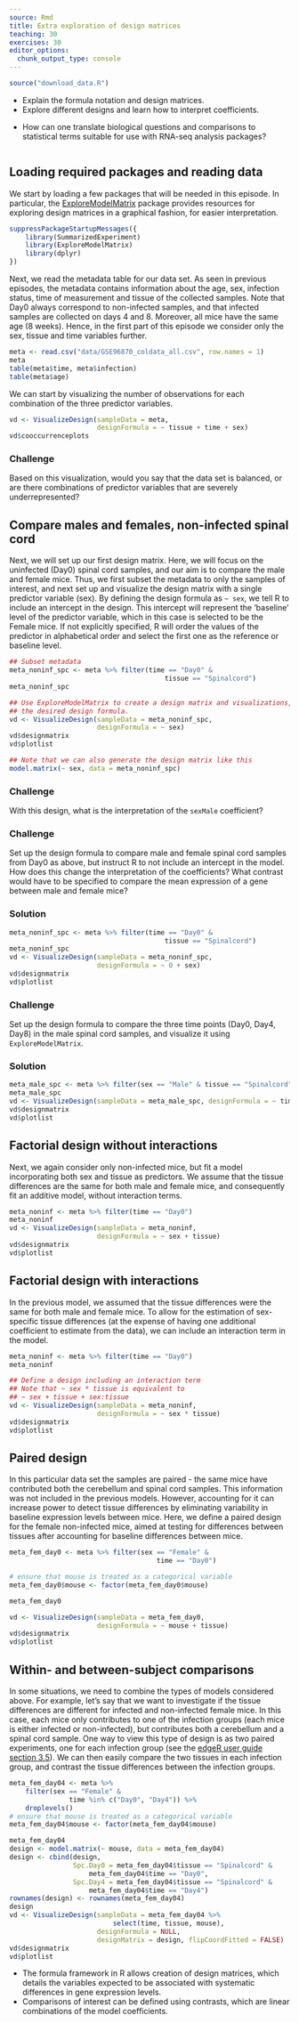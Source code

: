 ```yaml
---
source: Rmd
title: Extra exploration of design matrices
teaching: 30
exercises: 30
editor_options:
  chunk_output_type: console
---
```


```r
source("download_data.R")
```

::::::::::::::::::::::::::::::::::::::: objectives

- Explain the formula notation and design matrices.
- Explore different designs and learn how to interpret coefficients.

::::::::::::::::::::::::::::::::::::::::::::::::::

:::::::::::::::::::::::::::::::::::::::: questions

- How can one translate biological questions and comparisons to statistical terms suitable for use with RNA-seq analysis packages?

::::::::::::::::::::::::::::::::::::::::::::::::::

```r
```

## Loading required packages and reading data

We start by loading a few packages that will be needed in this episode. 
In particular, the [ExploreModelMatrix](https://bioconductor.org/packages/ExploreModelMatrix/) package provides resources for exploring design matrices in a graphical fashion, for easier interpretation. 

```r
suppressPackageStartupMessages({
    library(SummarizedExperiment)
    library(ExploreModelMatrix)
    library(dplyr)
})
```

Next, we read the metadata table for our data set. 
As seen in previous episodes, the metadata contains information about the age, sex, infection status, time of measurement and tissue of the collected samples. 
Note that Day0 always correspond to non-infected samples, and that infected samples are collected on days 4 and 8.
Moreover, all mice have the same age (8 weeks). 
Hence, in the first part of this episode we consider only the sex, tissue and time variables further. 

```r
meta <- read.csv("data/GSE96870_coldata_all.csv", row.names = 1)
meta
table(meta$time, meta$infection)
table(meta$age)
```

We can start by visualizing the number of observations for each combination of the three predictor variables. 

```r
vd <- VisualizeDesign(sampleData = meta, 
                      designFormula = ~ tissue + time + sex)
vd$cooccurrenceplots
```

:::::::::::::::::::::::::::::::::::::::  challenge

### Challenge

Based on this visualization, would you say that the data set is balanced, or are there combinations of predictor variables that are severely underrepresented?

::::::::::::::::::::::::::::::::::::::::::::::::::


## Compare males and females, non-infected spinal cord

Next, we will set up our first design matrix. 
Here, we will focus on the uninfected (Day0) spinal cord samples, and our aim is to compare the male and female mice. 
Thus, we first subset the metadata to only the samples of interest, and next set up and visualize the design matrix with a single predictor variable (sex). 
By defining the design formula as `~ sex`, we tell R to include an intercept in the design. 
This intercept will represent the 'baseline' level of the predictor variable, which in this case is selected to be the Female mice. 
If not explicitly specified, R will order the values of the predictor in alphabetical order and select the first one as the reference or baseline level. 

```r
## Subset metadata
meta_noninf_spc <- meta %>% filter(time == "Day0" & 
                                       tissue == "Spinalcord")
meta_noninf_spc

## Use ExploreModelMatrix to create a design matrix and visualizations, given 
## the desired design formula. 
vd <- VisualizeDesign(sampleData = meta_noninf_spc, 
                      designFormula = ~ sex)
vd$designmatrix
vd$plotlist

## Note that we can also generate the design matrix like this
model.matrix(~ sex, data = meta_noninf_spc)
```

:::::::::::::::::::::::::::::::::::::::  challenge

### Challenge

With this design, what is the interpretation of the `sexMale` coefficient?

::::::::::::::::::::::::::::::::::::::::::::::::::

:::::::::::::::::::::::::::::::::::::::  challenge

### Challenge

Set up the design formula to compare male and female spinal cord samples from Day0 as above, but instruct R to not include an intercept in the model. How does this change the interpretation of the coefficients? What contrast would have to be specified to compare the mean expression of a gene between male and female mice? 

:::::::::::::::  solution

### Solution

```r
meta_noninf_spc <- meta %>% filter(time == "Day0" & 
                                       tissue == "Spinalcord")
meta_noninf_spc
vd <- VisualizeDesign(sampleData = meta_noninf_spc, 
                      designFormula = ~ 0 + sex)
vd$designmatrix
vd$plotlist
```

:::::::::::::::::::::::::

::::::::::::::::::::::::::::::::::::::::::::::::::

:::::::::::::::::::::::::::::::::::::::  challenge

### Challenge

Set up the design formula to compare the three time points (Day0, Day4, Day8) in the male spinal cord samples, and visualize it using `ExploreModelMatrix`.

:::::::::::::::  solution

### Solution

```r
meta_male_spc <- meta %>% filter(sex == "Male" & tissue == "Spinalcord")
meta_male_spc
vd <- VisualizeDesign(sampleData = meta_male_spc, designFormula = ~ time)
vd$designmatrix
vd$plotlist
```

:::::::::::::::::::::::::

::::::::::::::::::::::::::::::::::::::::::::::::::

## Factorial design without interactions

Next, we again consider only non-infected mice, but fit a model incorporating both sex and tissue as predictors. 
We assume that the tissue differences are the same for both male and female mice, and consequently fit an additive model, without interaction terms. 

```r
meta_noninf <- meta %>% filter(time == "Day0")
meta_noninf
vd <- VisualizeDesign(sampleData = meta_noninf, 
                      designFormula = ~ sex + tissue)
vd$designmatrix
vd$plotlist
```

## Factorial design with interactions

In the previous model, we assumed that the tissue differences were the same for both male and female mice. 
To allow for the estimation of sex-specific tissue differences (at the expense of having one additional coefficient to estimate from the data), we can include an interaction term in the model. 

```r
meta_noninf <- meta %>% filter(time == "Day0")
meta_noninf

## Define a design including an interaction term
## Note that ~ sex * tissue is equivalent to 
## ~ sex + tissue + sex:tissue
vd <- VisualizeDesign(sampleData = meta_noninf, 
                      designFormula = ~ sex * tissue)
vd$designmatrix
vd$plotlist
```

## Paired design

In this particular data set the samples are paired - the same mice have contributed both the cerebellum and spinal cord samples. 
This information was not included in the previous models. 
However, accounting for it can increase power to detect tissue differences by eliminating variability in baseline expression levels between mice. 
Here, we define a paired design for the female non-infected mice, aimed at testing for differences between tissues after accounting for baseline differences between mice.

```r
meta_fem_day0 <- meta %>% filter(sex == "Female" & 
                                     time == "Day0")

# ensure that mouse is treated as a categorical variable
meta_fem_day0$mouse <- factor(meta_fem_day0$mouse)

meta_fem_day0

vd <- VisualizeDesign(sampleData = meta_fem_day0,
                      designFormula = ~ mouse + tissue)
vd$designmatrix
vd$plotlist
```

## Within- and between-subject comparisons

In some situations, we need to combine the types of models considered above. 
For example, let's say that we want to investigate if the tissue differences are different for infected and non-infected female mice. 
In this case, each mice only contributes to one of the infection groups (each mice is either infected or non-infected), but contributes both a cerebellum and a spinal cord sample.
One way to view this type of design is as two paired experiments, one for each infection group (see the [edgeR user guide section 3.5](https://www.bioconductor.org/packages/release/bioc/vignettes/edgeR/inst/doc/edgeRUsersGuide.pdf)).
We can then easily compare the two tissues in each infection group, and contrast the tissue differences between the infection groups. 

```r
meta_fem_day04 <- meta %>% 
    filter(sex == "Female" & 
               time %in% c("Day0", "Day4")) %>%
    droplevels()
# ensure that mouse is treated as a categorical variable
meta_fem_day04$mouse <- factor(meta_fem_day04$mouse)

meta_fem_day04
design <- model.matrix(~ mouse, data = meta_fem_day04)
design <- cbind(design, 
                Spc.Day0 = meta_fem_day04$tissue == "Spinalcord" & 
                    meta_fem_day04$time == "Day0",
                Spc.Day4 = meta_fem_day04$tissue == "Spinalcord" & 
                    meta_fem_day04$time == "Day4")
rownames(design) <- rownames(meta_fem_day04)
design
vd <- VisualizeDesign(sampleData = meta_fem_day04 %>%
                          select(time, tissue, mouse),
                      designFormula = NULL, 
                      designMatrix = design, flipCoordFitted = FALSE)
vd$designmatrix
vd$plotlist
```

:::::::::::::::::::::::::::::::::::::::: keypoints

- The formula framework in R allows creation of design matrices, which details the variables expected to be associated with systematic differences in gene expression levels. 
- Comparisons of interest can be defined using contrasts, which are linear combinations of the model coefficients. 


::::::::::::::::::::::::::::::::::::::::::::::::::


